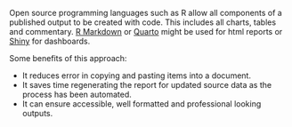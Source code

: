<!--Outputs produced by code-->

Open source programming languages such as R allow all components of a published output to be created with code. This includes all charts, tables and commentary. [R Markdown](https://rmarkdown.rstudio.com/docs/) or [Quarto](https://quarto.org/docs/computations/r.html) might be used for html reports or [Shiny](https://shiny.posit.co/) for dashboards.

Some benefits of this approach:

-   It reduces error in copying and pasting items into a document.
-   It saves time regenerating the report for updated source data as the process has been automated.
-   It can ensure accessible, well formatted and professional looking outputs.

 <!-- need to include this space for list to be knitted properly -->
